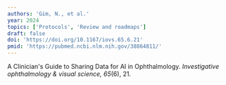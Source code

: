 ```yaml
---
authors: 'Gim, N., et al.'
year: 2024
topics: ['Protocols', 'Review and roadmaps']
draft: false
doi: 'https://doi.org/10.1167/iovs.65.6.21'
pmid: 'https://pubmed.ncbi.nlm.nih.gov/38864811/'
---
```


A Clinician's Guide to Sharing Data for AI in Ophthalmology. *Investigative ophthalmology & visual science, 65*(6), 21.
